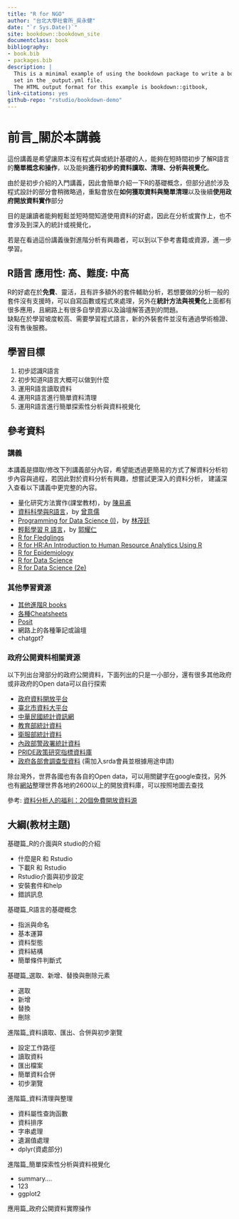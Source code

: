 ```yaml
---
title: "R for NGO"
author: "台北大學社會所_吳永健"
date: "`r Sys.Date()`"
site: bookdown::bookdown_site
documentclass: book
bibliography:
- book.bib
- packages.bib
description: |
  This is a minimal example of using the bookdown package to write a book.
  set in the _output.yml file.
  The HTML output format for this example is bookdown::gitbook,
link-citations: yes
github-repo: "rstudio/bookdown-demo"
---
```


# 前言_關於本講義

這份講義是希望讓原本沒有程式與或統計基礎的人，能夠在短時間初步了解R語言的**簡單概念和操作**，以及能夠**進行初步的資料讀取、清理、分析與視覺化**。

由於是初步介紹的入門講義，因此會簡單介紹一下R的基礎概念，但部分過於涉及程式設計的部分會稍微略過，重點會放在**如何獲取資料與簡單清理**以及後續**使用政府開放資料實作**部分

目的是讓讀者能夠輕鬆並短時間知道使用資料的好處，因此在分析或實作上，也不會涉及到深入的統計或視覺化，

若是在看過這份講義後對進階分析有興趣者，可以到以下參考書籍或資源，進一步學習。

## R語言 應用性: 高、難度: 中高

R的好處在於**免費**、靈活，且有許多額外的套件輔助分析，若想要做的分析一般的套件沒有支援時，可以自寫函數或程式來處理，另外在**統計方法與視覺化**上面都有很多應用，且網路上有很多自學資源以及論壇解答遇到的問題。\
缺點在於學習坡度較高、需要學習程式語言，新的外裝套件並沒有通過學術檢證、沒有售後服務。

## 學習目標

1.  初步認識R語言
2.  初步知道R語言大概可以做到什麼
3.  運用R語言讀取資料
4.  運用R語言進行簡單資料清理
5.  運用R語言進行簡單探索性分析與資料視覺化

## 參考資料

### 講義

本講義是擷取/修改下列講義部分內容，希望能透過更簡易的方式了解資料分析初步內容與過程，若因此對於資料分析有興趣，想嘗試更深入的資料分析， 建議深入查看以下講義中更完整的內容。

-   量化研究方法實作(課堂教材)，by [陳易甫](https://sociology.ntpu.edu.tw/index.php/ch/teacher/teacher_more/4)
-   [資料科學與R語言](https://yijutseng.github.io/DataScienceRBook/index.html)，by [曾意儒](https://www.cs.nycu.edu.tw/members/detail/yijutseng)
-   [Programming for Data Science (I)](https://tpemartin.github.io/NTPU-R-for-Data-Science-EN/)，by [林茂廷](https://econ.ntpu.edu.tw/teachers/5/22)
-   [輕鬆學習 R 語言](https://eloquentr.datainpoint.com/)，by [郭耀仁](https://hahow.in/@tonykuoyj)
-   [R for Fledglings](https://www.uvm.edu/~tdonovan/RforFledglings/#fn1)
-   [R for HR:An Introduction to Human Resource Analytics Using R](https://rforhr.com/)
-   [R for Epidemiology](https://www.r4epi.com/)
-   [R for Data Science](https://r4ds.had.co.nz/)
-   [R for Data Science (2e)](https://r4ds.hadley.nz/)

### 其他學習資源

-   [其他進階R books](https://www.rstudio.com/resources/books/)
-   [各種Cheatsheets](https://posit.co/resources/cheatsheets/)
-   [Posit](https://posit.co/)
-   網路上的各種筆記或論壇
-   chatgpt?

### 政府公開資料相關資源

以下列出台灣部分的政府公開資料，下面列出的只是一小部分，還有很多其他政府或非政府的Open data可以自行探索

-   [政府資料開放平台](https://data.gov.tw/)
-   [臺北市資料大平台](https://data.taipei/)
-   [中華民國統計資訊網](https://www.stat.gov.tw/Default.aspx)
-   [教育部統計資料](https://depart.moe.edu.tw/ED4500/Default.aspx)
-   [衛服部統計資料](https://dep.mohw.gov.tw/dos/mp-113.html)
-   [內政部警政署統計資料](https://www.npa.gov.tw/ch/app/folder/589)
-   [PRIDE政策研究指標資料庫](https://pride.stpi.narl.org.tw/index)
-   [政府各部會調查型資料](https://srda.sinica.edu.tw/browsingbydatatype.php?category=surveymethod&type=4) (需加入srda會員並根據用途申請)

除台灣外，世界各國也有各自的Open data，可以用關鍵字在google查找，另外也有[網站](https://opendatainception.io/)整理世界各地約2600以上的開放資料庫，可以按照地圖去查找

參考: [資料分析人的福利：20個免費開放資料源](https://www.finereport.com/tw/data-analysis/freedata.html)\

## 大綱(教材主題)

基礎篇_R的介面與R studio的介紹

-   什麼是R 和 Rstudio
-   下載R 和 Rstudio
-   Rstudio介面與初步設定
-   安裝套件和help
-   錯誤訊息

基礎篇_R語言的基礎概念

-   指派與命名
-   基本運算
-   資料型態
-   資料結構
-   簡單條件判斷式

基礎篇_選取、新增、替換與刪除元素

-   選取
-   新增
-   替換
-   刪除

進階篇_資料讀取、匯出、合併與初步瀏覽

-   設定工作路徑
-   讀取資料
-   匯出檔案
-   簡單資料合併
-   初步瀏覽

進階篇_資料清理與整理

-   資料屬性查詢函數
-   資料排序
-   字串處理
-   遺漏值處理
-   dplyr(資處部分)

進階篇_簡單探索性分析與資料視覺化

-   summary....
-   123
-   ggplot2

應用篇_政府公開資料實際操作
